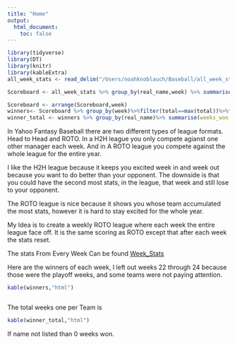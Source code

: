 ```yaml
---
title: "Home"
output:
  html_document:
    toc: false
---
```

```r
library(tidyverse)
library(DT)
library(knitr)
library(kableExtra)
all_week_stats <- read_delim("/Users/noahknoblauch/Baseball/all_week_stats.txt",delim="\t")

Scoreboard <- all_week_stats %>% group_by(real_name,week) %>% summarise(total=sum(roto_points))

Scoreboard <- arrange(Scoreboard,week)
winners<- Scoreboard %>% group_by(week)%>%filter(total==max(total))%>%filter(week!=22,week!=23,week!=24)
winner_total <- winners %>% group_by(real_name)%>% summarise(weeks_won = n())%>% arrange(desc(weeks_won))

```




In Yahoo Fantasy Baseball there are two different types of league formats.  Head to Head and ROTO.  In a H2H league you only compete agianst one other manager each week. And in A ROTO league you compete against the whole league for the entire year.

I like the H2H league because it keeps you excited week in and week out because you want to do better than your opponent.  The downside is that you could have the second most stats, in the league, that week and still lose to your opponent.  

The ROTO league is nice because it shows you whose team accumulated the most stats, however it is hard to stay excited for the whole year.


My Idea is to create a weekly ROTO league where each week the entire league face off.  It is the same scoring as ROTO except that after each week the stats reset.  

The stats From Every Week Can be found [Week_Stats](Week_One.html)


Here are the winners of each week, I left out weeks 22 through 24 because those were the playoff weeks, and some teams were not paying attention.

```r
kable(winners,"html")



```




The total weeks one per Team is 
```r
kable(winner_total,"html")
```



If name not listed than 0 weeks won.


